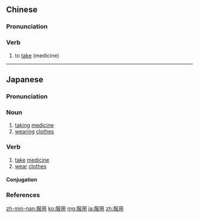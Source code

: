 ==Chinese==
{{zh-forms}}

===Pronunciation===
{{zh-pron
|m=fúyòng
|c=fuk6 jung6
|h=pfs=fu̍k-yung
|mn=ho̍k-iōng
|cat=v
}}

===Verb===
{{zh-verb}}

# to [[take]] (medicine)

----

==Japanese==
{{ja-kanjitab|ふく|よう|yomi=o}}

===Pronunciation===
{{ja-pron|yomi=kanon|ふくよう|acc=0|dev=1|acc_ref=DJR,NHK}}

===Noun===
{{ja-noun|ふくよう}}

# [[take|taking]] [[medicine]]
# [[wear]]ing [[clothes]]

===Verb===
{{ja-verb-suru|ふくよう}}

# [[take]] [[medicine]]
# [[wear]] [[clothes]]

====Conjugation====
{{ja-suru|ふくよう}}

===References===
<references/>

[[zh-min-nan:服用]]
[[ko:服用]]
[[mg:服用]]
[[ja:服用]]
[[zh:服用]]
